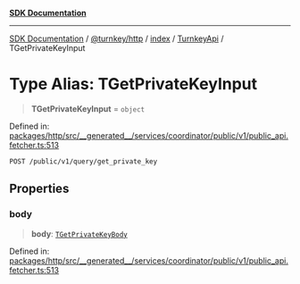 [**SDK Documentation**](../../../../../../README.mdx)

***

[SDK Documentation](../../../../../../packages.mdx) / [@turnkey/http](../../../../README.mdx) / [index](../../../README.mdx) / [TurnkeyApi](../README.mdx) / TGetPrivateKeyInput

# Type Alias: TGetPrivateKeyInput

> **TGetPrivateKeyInput** = `object`

Defined in: [packages/http/src/\_\_generated\_\_/services/coordinator/public/v1/public\_api.fetcher.ts:513](https://github.com/tkhq/sdk/blob/3a88af7d1d927c6022706911d6af0f92f1440e00/packages/http/src/__generated__/services/coordinator/public/v1/public_api.fetcher.ts#L513)

`POST /public/v1/query/get_private_key`

## Properties

### body

> **body**: [`TGetPrivateKeyBody`](TGetPrivateKeyBody.mdx)

Defined in: [packages/http/src/\_\_generated\_\_/services/coordinator/public/v1/public\_api.fetcher.ts:513](https://github.com/tkhq/sdk/blob/3a88af7d1d927c6022706911d6af0f92f1440e00/packages/http/src/__generated__/services/coordinator/public/v1/public_api.fetcher.ts#L513)
